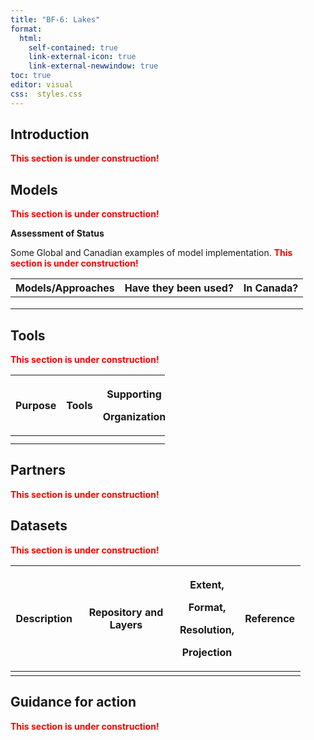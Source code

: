 ```yaml
---
title: "BF-6: Lakes"
format:
  html:
    self-contained: true
    link-external-icon: true
    link-external-newwindow: true
toc: true
editor: visual
css:  styles.css
---
```


::: panel-tabset
## Introduction

[**This section is under construction!**]{style="color:red;"}


## Models

[**This section is under construction!**]{style="color:red;"}


**Assessment of Status**

Some Global and Canadian examples of model implementation.
[**This section is under construction!**]{style="color:red;"}


| Models/Approaches | Have they been used? | In Canada? |
|-------------------|----------------------|------------|
|                   |                      |            |
|                   |                      |            |
|                   |                      |            |

## 

## Tools

[**This section is under construction!**]{style="color:red;"}


+---------+---------+--------------+
| Purpose | Tools   | Supporting   |
|         |         |              |
|         |         | Organization |
+=========+=========+==============+
|         |         |              |
+---------+---------+--------------+
|         |         |              |
+---------+---------+--------------+

## Partners

[**This section is under construction!**]{style="color:red;"}

## Datasets

[**This section is under construction!**]{style="color:red;"}

+-------------+-----------------------+-------------+-------------+
| Description | Repository and Layers | Extent,     | Reference   |
|             |                       |             |             |
|             |                       | Format,     |             |
|             |                       |             |             |
|             |                       | Resolution, |             |
|             |                       |             |             |
|             |                       | Projection  |             |
+=============+=======================+=============+=============+
|             |                       |             |             |
+-------------+-----------------------+-------------+-------------+

## Guidance for action

[**This section is under construction!**]{style="color:red;"}

:::
